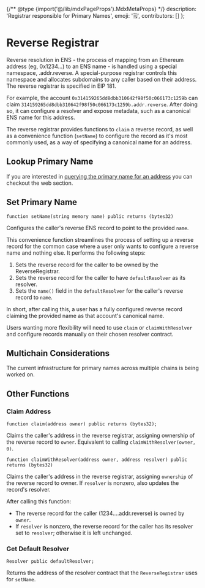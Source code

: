 
{/** @type {import('@/lib/mdxPageProps').MdxMetaProps} */}
    description: 'Registrar responsible for Primary Names',
    emoji: '🗒️',
    contributors: []
};

# Reverse Registrar

Reverse resolution in ENS - the process of mapping from an Ethereum address (eg, 0x1234...) to an ENS name - is handled using a special namespace, .addr.reverse. A special-purpose registrar controls this namespace and allocates subdomains to any caller based on their address. The reverse registrar is specified in EIP 181.

For example, the account `0x314159265dd8dbb310642f98f50c066173c1259b` can claim `314159265dd8dbb310642f98f50c066173c1259b.addr.reverse`.
After doing so, it can configure a resolver and expose metadata, such as a canonical ENS name for this address.

The reverse registrar provides functions to `claim` a reverse record,
as well as a convenience function (`setName`) to configure the record as it's most commonly used, as a way of specifying a canonical name for an address.

## Lookup Primary Name

If you are interested in [querying the primary name for an address](/web/reverse) you can checkout the web section.

## Set Primary Name

```
function setName(string memory name) public returns (bytes32)
```

Configures the caller's reverse ENS record to point to the provided `name`.

This convenience function streamlines the process of setting up a reverse record for the common case where a user only wants to configure a reverse name and nothing else. It performs the following steps:

1. Sets the reverse record for the caller to be owned by the ReverseRegistrar.
2. Sets the reverse record for the caller to have `defaultResolver` as its resolver.
3. Sets the `name()` field in the `defaultResolver` for the caller's reverse record to `name`.

In short, after calling this, a user has a fully configured reverse record claiming the provided name as that account's canonical name.

Users wanting more flexibility will need to use `claim` or `claimWithResolver` and configure records manually on their chosen resolver contract.

## Multichain Considerations

The current infrastructure for primary names across multiple chains is being worked on.

## Other Functions

### Claim Address

```
function claim(address owner) public returns (bytes32);
```

Claims the caller's address in the reverse registrar, assigning ownership of the reverse record to `owner`. Equivalent to calling `claimWithResolver(owner, 0)`.

```
function claimWithResolver(address owner, address resolver) public returns (bytes32)
```

Claims the caller's address in the reverse registrar, assigning `ownership` of the reverse record to owner. If `resolver` is nonzero, also updates the record's resolver.

After calling this function:

- The reverse record for the caller (1234....addr.reverse) is owned by `owner`.
- If `resolver` is nonzero, the reverse record for the caller has its resolver set to `resolver`; otherwise it is left unchanged.

### Get Default Resolver

```
Resolver public defaultResolver;
```

Returns the address of the resolver contract that the `ReverseRegistrar` uses for `setName`.

